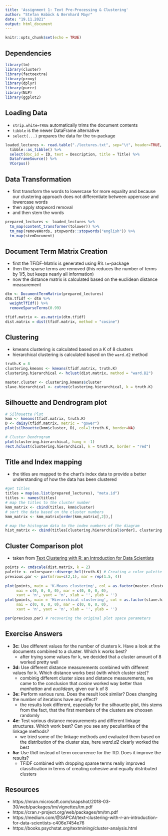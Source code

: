 ```yaml
---
title: 'Assignment 1: Text Pre-Processing & Clustering'
author: "Stefan Haböck & Bernhard Mayr"
date: "19.11.2021"
output: html_document
---
```


```r
knitr::opts_chunk$set(echo = TRUE)
```

## Dependencies
```r
library(tm)
library(cluster)
library(factoextra)
library(proxy)
library(dplyr)
library(purrr)
library(NLP)
library(ggplot2)
```

## Loading Data
- `strip.white=TRUE` automatically trims the document contents
- `tibble` is the newer DataFrame alternative
- `select(...)` prepares the data for the `tm`-package

```r
loaded_lectures <- read.table("./lectures.txt", sep="\t", header=TRUE, strip.white=TRUE) %>%
  tibble::as_tibble() %>%
  select(doc_id = ID, text = Description, title = Title) %>%
  DataframeSource() %>%
  VCorpus()
```

## Data Transformation
- first transform the words to lowercase for more equality and because our clustering approach does not differentiate between uppercase and lowercase words
- then apply stopword removal
- and then stem the words

```r
prepared_lectures <- loaded_lectures %>%
  tm_map(content_transformer(tolower)) %>%
  tm_map(removeWords, stopwords::stopwords("english")) %>%
  tm_map(stemDocument)
```

## Document Term Matrix Creation
- first the TFiDF-Matrix is generated using R's `tm`-package
- then the sparse terms are removed (this reduces the number of terms by 1/5, but keeps nearly all information)
- now the distance matrix is calculated based on the euclidean distance measurement

```r
dtm <- DocumentTermMatrix(prepared_lectures)
dtm.tfidf <- dtm %>%
  weightTfIdf() %>%
  removeSparseTerms(0.99)

tfidf.matrix <- as.matrix(dtm.tfidf)
dist.matrix = dist(tfidf.matrix, method = "cosine")
```

## Clustering
- kmeans clustering is calculated based on a K of 8 clusters
- hierarchical clustering is calculated based on the `ward.d2` method

```r
truth.K = 8
clustering.kmeans <- kmeans(tfidf.matrix, truth.K)
clustering.hierarchical <- hclust(dist.matrix, method = "ward.D2")

master.cluster <- clustering.kmeans$cluster 
slave.hierarchical <- cutree(clustering.hierarchical, k = truth.K)
```

## Silhouette and Dendrogram plot

```r
# Silhouette Plot
kmm <- kmeans(tfidf.matrix, truth.K)
D <- daisy(tfidf.matrix, metric = "gower")
plot(silhouette(kmm$cluster, D), col=1:truth.K, border=NA)

# Cluster Dendrogram
plot(clustering.hierarchical, hang = -1)
rect.hclust(clustering.hierarchical, k = truth.K, border = "red")
```

## Title and Index mapping
- the titles are mapped to the chart's index data to provide a better understanding of how the data has been clustered
```r
#get titles
titles = map(as.list(prepared_lectures), "meta.id")
titles <- names(titles)
# map the titles to the cluster number
kmm_matrix <- cbind(titles, kmm$cluster)
# sort the data based on the cluster numbers
kmm_matrix <- kmm_matrix[order(kmm_matrix[,2]),]

# map the histogram data to the index numbers of the diagram
hist_matrix <- cbind(titles[clustering.hierarchical$order], clustering.hierarchical$order)
```

## Cluster Comparison plot
- taken from [Text Clustering with R: an Introduction for Data Scientists](https://medium.com/@SAPCAI/text-clustering-with-r-an-introduction-for-data-scientists-c406e7454e76)

```r
points <- cmdscale(dist.matrix, k = 2) 
palette <- colorspace::diverge_hcl(truth.K) # Creating a color palette 
previous.par <- par(mfrow=c(2,1), mar = rep(1.5, 4)) 
 
plot(points, main = 'K-Means clustering', col = as.factor(master.cluster), 
     mai = c(0, 0, 0, 0), mar = c(0, 0, 0, 0), 
     xaxt = 'n', yaxt = 'n', xlab = '', ylab = '') 
plot(points, main = 'Hierarchical clustering', col = as.factor(slave.hierarchical), 
     mai = c(0, 0, 0, 0), mar = c(0, 0, 0, 0),  
     xaxt = 'n', yaxt = 'n', xlab = '', ylab = '')

par(previous.par) # recovering the original plot space parameters
```

## Exercise Answers
- **3c:** Use different values for the number of clusters k. Have a look at the documents
combined to a cluster. Which k works best?
  - after trying some values for k, we decided that a cluster amount of 8 worked pretty well
- **3d:** Use different distance measurements combined with different values for k. Which
distance works best (with which cluster size)?
  - combinig different cluster sizes and distance measurements, we came to the conclusion that *cosine* worked way better than *manhattan* and *euclidean*, given our k of 8
- **3e:** Perform various runs. Does the result look similar? Does changing the number of
iterations have any effect?
  - the results look different, especially for the silhouette plot, this stems from the fact, that the first members of the clusters are choosen randomly
- **4e:** Test various distance measurements and different linkage structures. Which work
best? Can you see any peculiarities of the linkage methods?
  - we tried some of the linkage methods and evaluated them based on the distribution of the cluster size, here *ward.d2* clearly worked the best
- **5a:** Use tfidf instead of term occurrence for the TtD. Does it improve the results?
  - TFiDF combined with dropping sparse terms really improved classification in terms of creating cohesive and equally distributed clusters

## Resources
- https://mran.microsoft.com/snapshot/2018-03-30/web/packages/tm/vignettes/tm.pdf
- https://cran.r-project.org/web/packages/tm/tm.pdf
- https://medium.com/@SAPCAI/text-clustering-with-r-an-introduction-for-data-scientists-c406e7454e76
- https://books.psychstat.org/textmining/cluster-analysis.html